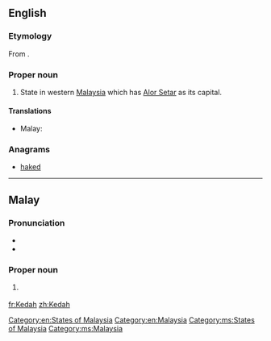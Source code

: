 ==English==
{{wikipedia}}

===Etymology===
From {{etyl|ms|en}} {{term|Kedah|lang=ms}}.

===Proper noun===
{{en-proper noun}}

# State in western [[Malaysia]] which has [[Alor Setar]] as its capital.

====Translations====
{{trans-top|state in Malaysia}}
* Malay: {{t-|ms|Kedah}}
{{trans-mid}}
{{trans-bottom}}

===Anagrams===
* [[haked#English|haked]]

[[Category:en:States of Malaysia]]
[[Category:en:Malaysia]]

----

==Malay==
{{wikipedia|lang=ms}}

===Pronunciation===
* {{IPA|/kədah/|lang=ms}}
* {{rhymes|ədah|dah|ah|lang=ms}}

===Proper noun===
{{head|ms|proper noun}}

# {{l|en|Kedah}} {{qualifier|state in Malaysia}}

[[Category:ms:States of Malaysia]]
[[Category:ms:Malaysia]]

[[fr:Kedah]]
[[zh:Kedah]]